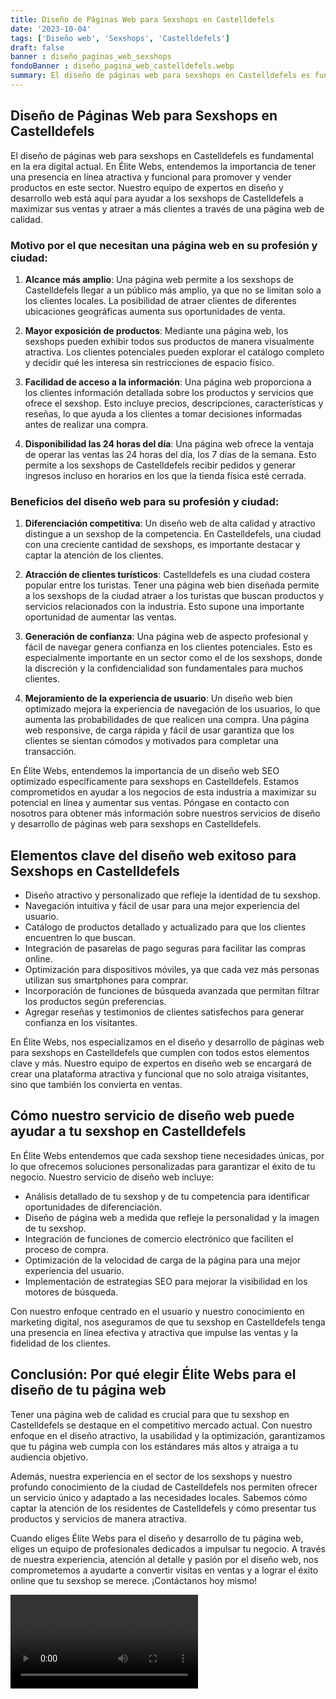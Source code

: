 ```yaml
---
title: Diseño de Páginas Web para Sexshops en Castelldefels
date: '2023-10-04'
tags: ['Diseño web', 'Sexshops', 'Castelldefels']
draft: false
banner : diseño_paginas_web_sexshops
fondoBanner : diseño_pagina_web_castelldefels.webp
summary: El diseño de páginas web para sexshops en Castelldefels es fundamental en la era digital actual. En Élite Webs, entendemos la importancia de tener una presencia en línea atractiva y funcional para promover y vender productos en este sector. Nuestro equipo de expertos en diseño y desarrollo web está aquí para ayudar a los sexshops de Castelldefels a maximizar sus ventas y atraer a más clientes a través de una página web de calidad.
---
```


## Diseño de Páginas Web para Sexshops en Castelldefels

El diseño de páginas web para sexshops en Castelldefels es fundamental en la era digital actual. En Élite Webs, entendemos la importancia de tener una presencia en línea atractiva y funcional para promover y vender productos en este sector. Nuestro equipo de expertos en diseño y desarrollo web está aquí para ayudar a los sexshops de Castelldefels a maximizar sus ventas y atraer a más clientes a través de una página web de calidad.

### Motivo por el que necesitan una página web en su profesión y ciudad:

1. **Alcance más amplio**: Una página web permite a los sexshops de Castelldefels llegar a un público más amplio, ya que no se limitan solo a los clientes locales. La posibilidad de atraer clientes de diferentes ubicaciones geográficas aumenta sus oportunidades de venta.

2. **Mayor exposición de productos**: Mediante una página web, los sexshops pueden exhibir todos sus productos de manera visualmente atractiva. Los clientes potenciales pueden explorar el catálogo completo y decidir qué les interesa sin restricciones de espacio físico.

3. **Facilidad de acceso a la información**: Una página web proporciona a los clientes información detallada sobre los productos y servicios que ofrece el sexshop. Esto incluye precios, descripciones, características y reseñas, lo que ayuda a los clientes a tomar decisiones informadas antes de realizar una compra.

4. **Disponibilidad las 24 horas del día**: Una página web ofrece la ventaja de operar las ventas las 24 horas del día, los 7 días de la semana. Esto permite a los sexshops de Castelldefels recibir pedidos y generar ingresos incluso en horarios en los que la tienda física esté cerrada.

### Beneficios del diseño web para su profesión y ciudad:

1. **Diferenciación competitiva**: Un diseño web de alta calidad y atractivo distingue a un sexshop de la competencia. En Castelldefels, una ciudad con una creciente cantidad de sexshops, es importante destacar y captar la atención de los clientes.

2. **Atracción de clientes turísticos**: Castelldefels es una ciudad costera popular entre los turistas. Tener una página web bien diseñada permite a los sexshops de la ciudad atraer a los turistas que buscan productos y servicios relacionados con la industria. Esto supone una importante oportunidad de aumentar las ventas.

3. **Generación de confianza**: Una página web de aspecto profesional y fácil de navegar genera confianza en los clientes potenciales. Esto es especialmente importante en un sector como el de los sexshops, donde la discreción y la confidencialidad son fundamentales para muchos clientes.

4. **Mejoramiento de la experiencia de usuario**: Un diseño web bien optimizado mejora la experiencia de navegación de los usuarios, lo que aumenta las probabilidades de que realicen una compra. Una página web responsive, de carga rápida y fácil de usar garantiza que los clientes se sientan cómodos y motivados para completar una transacción.

En Élite Webs, entendemos la importancia de un diseño web SEO optimizado específicamente para sexshops en Castelldefels. Estamos comprometidos en ayudar a los negocios de esta industria a maximizar su potencial en línea y aumentar sus ventas. Póngase en contacto con nosotros para obtener más información sobre nuestros servicios de diseño y desarrollo de páginas web para sexshops en Castelldefels.

<GifSeo />

<Cta />

## Elementos clave del diseño web exitoso para Sexshops en Castelldefels

- Diseño atractivo y personalizado que refleje la identidad de tu sexshop.
- Navegación intuitiva y fácil de usar para una mejor experiencia del usuario.
- Catálogo de productos detallado y actualizado para que los clientes encuentren lo que buscan.
- Integración de pasarelas de pago seguras para facilitar las compras online.
- Optimización para dispositivos móviles, ya que cada vez más personas utilizan sus smartphones para comprar.
- Incorporación de funciones de búsqueda avanzada que permitan filtrar los productos según preferencias.
- Agregar reseñas y testimonios de clientes satisfechos para generar confianza en los visitantes.

En Élite Webs, nos especializamos en el diseño y desarrollo de páginas web para sexshops en Castelldefels que cumplen con todos estos elementos clave y más. Nuestro equipo de expertos en diseño web se encargará de crear una plataforma atractiva y funcional que no solo atraiga visitantes, sino que también los convierta en ventas.

## Cómo nuestro servicio de diseño web puede ayudar a tu sexshop en Castelldefels

En Élite Webs entendemos que cada sexshop tiene necesidades únicas, por lo que ofrecemos soluciones personalizadas para garantizar el éxito de tu negocio. Nuestro servicio de diseño web incluye:

- Análisis detallado de tu sexshop y de tu competencia para identificar oportunidades de diferenciación.
- Diseño de página web a medida que refleje la personalidad y la imagen de tu sexshop.
- Integración de funciones de comercio electrónico que faciliten el proceso de compra.
- Optimización de la velocidad de carga de la página para una mejor experiencia del usuario.
- Implementación de estrategias SEO para mejorar la visibilidad en los motores de búsqueda.

Con nuestro enfoque centrado en el usuario y nuestro conocimiento en marketing digital, nos aseguramos de que tu sexshop en Castelldefels tenga una presencia en línea efectiva y atractiva que impulse las ventas y la fidelidad de los clientes.

## Conclusión: Por qué elegir Élite Webs para el diseño de tu página web

Tener una página web de calidad es crucial para que tu sexshop en Castelldefels se destaque en el competitivo mercado actual. Con nuestro enfoque en el diseño atractivo, la usabilidad y la optimización, garantizamos que tu página web cumpla con los estándares más altos y atraiga a tu audiencia objetivo.

Además, nuestra experiencia en el sector de los sexshops y nuestro profundo conocimiento de la ciudad de Castelldefels nos permiten ofrecer un servicio único y adaptado a las necesidades locales. Sabemos cómo captar la atención de los residentes de Castelldefels y cómo presentar tus productos y servicios de manera atractiva.

Cuando eliges Élite Webs para el diseño y desarrollo de tu página web, eliges un equipo de profesionales dedicados a impulsar tu negocio. A través de nuestra experiencia, atención al detalle y pasión por el diseño web, nos comprometemos a ayudarte a convertir visitas en ventas y a lograr el éxito online que tu sexshop se merece. ¡Contáctanos hoy mismo!

<Video />

<CtaBot job='Sexshops' city='Castelldefels'/>

<Gmaps query='Castelldefels+españa+maps' />